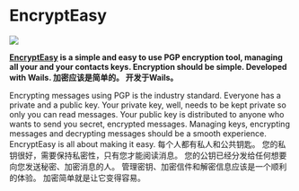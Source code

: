 
# EncryptEasy

<p style={{"text-align": "center"}}>
   <img src="/img/showcase/encrypteasy.jpg"></img><br/>
</p>

**[EncryptEasy](https://www.encrypteasy.app) is a simple and easy to use PGP encryption tool, managing all your and your contacts keys. Encryption should be simple. Developed with Wails. 加密应该是简单的。 开发于Wails。**

Encrypting messages using PGP is the industry standard. Everyone has a private and a public key. Your private key, well, needs to be kept private so only you can read messages. Your public key is distributed to anyone who wants to send you secret, encrypted messages. Managing keys, encrypting messages and decrypting messages should be a smooth experience. EncryptEasy is all about making it easy. 每个人都有私人和公共钥匙。 您的私钥很好，需要保持私密性，只有您才能阅读消息。 您的公钥已经分发给任何想要向您发送秘密、加密消息的人。 管理密钥、加密信件和解密信息应该是一个顺利的体验。 加密简单就是让它变得容易。
